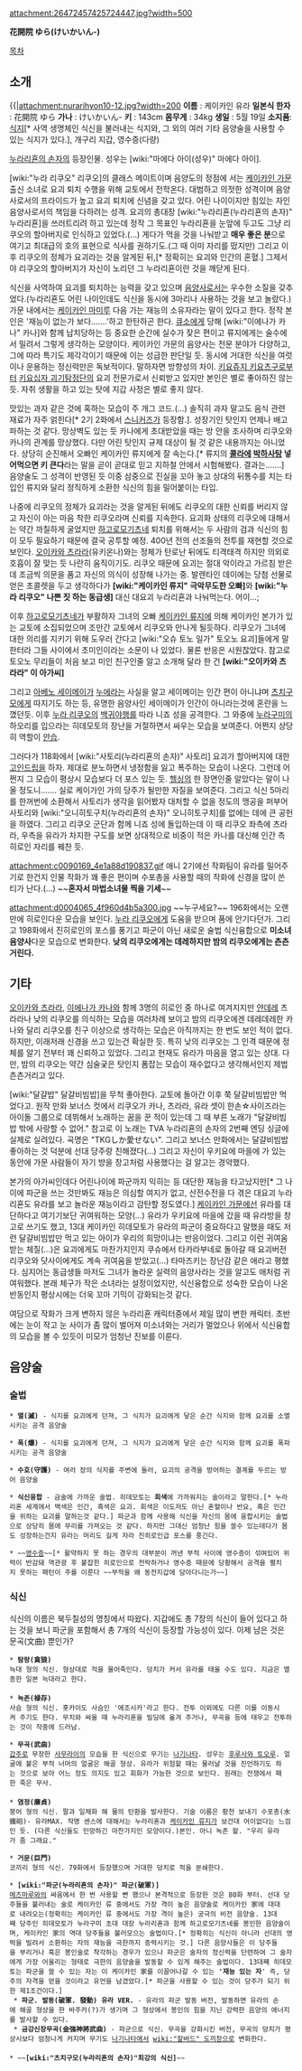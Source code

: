 attachment:26472457425724447.jpg?width=500

'''花開院 ゆら(けいかいん-)'''

[[목차]]

== 소개 ==
{{|attachment:nurarihyon10-12.jpg?width=200
'''이름''' : 케이카인 유라
'''일본식 한자''' : 花開院 ゆら
'''가나''' : けいかいん-
'''키''' : 143cm
'''몸무게''' : 34kg
'''생일''' : 5월 19일
'''소지품''': [[식지]][* 사역 생명체인 식신을 불러내는 식지와, 그 외의 여러 기타 음양술을 사용할 수 있는 식지가 있다.], 개구리 지갑, 영수증(다량)

[[누라리횬의 손자]]의 등장인물. 성우는 [wiki:"마에다 아이(성우)" 마에다 아이]. 

[wiki:"누라 리쿠오" 리쿠오]의 클래스 메이트이며 음양도의 정점에 서는 [[케이카인 가문]] 출신 소녀로 요괴 퇴치 수행을 위해 교토에서 전학온다. 대범하고 의젓한 성격이며 음양사로서의 프라이드가 높고 요괴 퇴치에 신념을 갖고 있다. 어린 나이이지만 힘있는 자인 음양사로서의 책임을 다하려는 성격. 요괴의 총대장 [wiki:"누라리횬(누라리횬의 손자)" 누라리횬]을 쓰러트리려 하고 있는데 정작 그 목표인 누라리횬을 눈앞에 두고도 그냥 리쿠오의 할아버지로 인식하고 있었다.(…) 게다가 먹을 것을 나눠받고 '''매우 좋은 분'''으로 여기고 최대급의 호의 표현으로 식사를 권하기도.(그 때 이미 자리를 떴지만) 그리고 이후 리쿠오의 정체가 요괴라는 것을 알게된 뒤,[* 정확히는 요괴와 인간의 혼혈.] 그제서야 리쿠오의 할아버지가 자신이 노리던 그 누라리횬이란 것을 깨닫게 된다.

식신을 사역하여 요괴를 퇴치하는 능력을 갖고 있으며 [[음양사]]로서는 우수한 소질을 갖추었다.(누라리횬도 어린 나이인데도 식신을 동시에 3마리나 사용하는 것을 보고 놀랐다.)가문 내에서는 [[케이카인 마미루]] 다음 가는 재능의 소유자라는 말이 있다고 한다. 정작 본인은 '재능이 없는가 보다…….'하고 한탄하곤 한다. [[큐소]]에게 당해 [wiki:"이에나가 카나" 카나]와 함께 납치당하는 등 중요한 순간에 실수가 잦은 편이고 류지에게는 술수에서 밀려서 그렇게 생각하는 모양이다. 케이카인 가문의 음양사는 전문 분야가 다양하고, 그에 따라 특기도 제각각이기 때문에 이는 성급한 판단일 듯. 동시에 거대한 식신을 여럿이나 운용하는 정신력만은 독보적이다. 말하자면 방향성의 차이. [[키요쥬지 키요츠구]]로부터 [[키요십자 괴기탐정단]]의 요괴 전문가로서 신뢰받고 있지만 본인은 별로 좋아하진 않는듯. 자취 생활을 하고 있는 탓에 지갑 사정은 별로 좋지 않다. 

맛있는 과자 같은 것에 혹하는 모습이 주 개그 코드.(…) 솔직히 과자 말고도 음식 관련 재료가 자주 얽힌다[* 2기 2화에서 [[스니커즈]]가 등장함.]. 성장기인 탓인지 언제나 배고파하는 것 같다. 망상벽도 있는 듯 카나에게 초대받았을 때는 방 안을 조사하며 리쿠오와 카나의 관계를 망상했다. 다만 어린 탓인지 규제 대상이 될 것 같은 내용까지는 아니었다. 상당히 순진해서 오빠인 케이카인 류지에게 잘 속는다.[* 류지의 '''[[콜라]]에 [[박하사탕]] 넣어먹으면 키 큰다'''라는 말을 곧이 곧대로 믿고 지하철 안에서 시험해봤다. 결과는…….] 음양술도 그 성격이 반영된 듯 이중 삼중으로 진실을 꼬아 놓고 상대의 뒤통수를 치는 타입인 류지와 달리 정직하게 소환한 식신의 힘을 밀어붙이는 타입.

나중에 리쿠오의 정체가 요괴라는 것을 알게된 뒤에도 리쿠오의 대한 신뢰를 버리지 않고 자신이 아는 마음 착한 리쿠오라며 신뢰를 지속한다. 요괴화 상태의 리쿠오에 대해서는 약간 까칠하게 굴었지만 [[하고로모기츠네]] 퇴치를 위해서는 두 사람의 검과 식신의 힘이 모두 필요하기 때문에 결국 공투할 예정. 400년 전의 선조들의 전투를 재현할 것으로 보인다. [[오이카와 츠라라]](유키온나)와는 정체가 탄로난 뒤에도 티격태격 하지만 의외로 호흡이 잘 맞는 듯 나란히 움직이기도. 리쿠오 때문에 요괴는 절대 악이라고 가르침 받은데 조금씩 의문을 품고 자신의 의식이 성장해 나가는 중. 발렌타인 데이에는 당첨 선물로 얻은 초콜렛을 두고 생각하다가 '''[wiki:"케이카인 류지" 극악무도한 오빠]'''와 '''[wiki:"누라 리쿠오" 나쁜 짓 하는 동급생]''' 대신 대요괴 누라리횬과 나눠먹는다. 어이…;

이후 [[하고로모기츠네]]가 부활하자 그녀의 오빠 [[케이카인 류지]]에 의해 케이카인 본가가 있는 교토에 소집되었으며 조만간 교토에서 리쿠오와 만나게 될듯하다. 리쿠오가 그녀에 대한 의리를 지키기 위해 도우러 간다고 [wiki:"오슈 토노 일가" 토오노 요괴]들에게 말한터라 그들 사이에서 초미인이라는 소문이 나 있었다. 물론 반응은 시원찮았다. 참고로 토오노 무리들이 처음 보고 미인 친구인줄 알고 소개해 달라 한 건 '''[wiki:"오이카와 츠라라" 이 아가씨]'''

그리고 [[아베노 세이메이]]가 [[누에]]라는 사실을 알고 세이메이는 인간 편이 아니냐며 [[츠치구모]]에게 따지기도 하는 등, 유명한 음양사인 세이메이가 인간이 아니라는것에 혼란을 느꼈던듯. 이후 [[누라 리쿠오]]의 [[백귀야행]]를 따라 니죠 성을 공격한다. 그 와중에 [[누라구미]]의 하오리를 입으라는 히데모토의 장난을 거절하면서 싸우는 모습을 보여준다. 어쩐지 상당히 역할이 [[안습]].

그러다가 118화에서 [wiki:"사토리(누라리횬의 손자)" 사토리] 요괴가 할아버지에 대한 [[고인드립]]을 하자. 제대로 분노하면서 냉정함을 잃고 폭주하는 모습이 나온다. 그런데 어쩐지 그 모습이 평상시 모습보다 더 포스 있는 듯. [[헬싱]]의 한 장면인줄 알았다는 말이 나올 정도니……. 실로 케이가인 가의 당주가 될만한 자질을 보여준다. 그리고 식신 5마리를 한꺼번에 소환해서 사토리가 생각을 읽어봤자 대처할 수 없을 정도의 맹공을 퍼부어 사토리와 [wiki:"오니히토구치(누라리횬의 손자)" 오니히토구치]를 없에는 데에 큰 공헌을 하였다. 그리고 리쿠오 군단과 함께 니죠 성에 돌입하는데 이 때 리쿠오 좌측에 츠라라, 우측을 유라가 차지한 구도를 보면 상대적으로 비중이 적은 카나를 대신해 인간 측 히로인 자리를 꿰찬 듯.

attachment:c0090169_4e1a88d190837.gif
애니 2기에선 작화팀이 유라를 밀어주기로 한건지 인물 작화가 꽤 좋은 편이며 수포총을 사용할 때의 작화에 신경을 많이 쓴 티가 난다.(…) ~~'''혼자서 마법소녀물 찍을 기세'''~~

attachment:d0004065_4f960d4b5a300.jpg
~~누구세요?~~
196화에서는 오랜만에 히로인다운 모습을 보인다. [[누라 리쿠오]]에게 도움을 받으며 품에 안기다던가. 그리고 198화에서 진히로인의 포스를 풍기고 파군이 아닌 새로운 술법 식신융합으로 '''미소녀 음양사'''다운 모습으로 변화한다. '''낮의 리쿠오에게는 데레하지만 밤의 리쿠오에게는 츤츤거린다.'''

== 기타 ==
[[오이카와 츠라라]], [[이에나가 카나]]와 함께 3명의 히로인 중 하나로 여겨지지만 [[얀데레]] 츠라라나 낮의 리쿠오를 의식하는 모습을 여러차례 보이고 밤의 리쿠오에겐 데레데레한 카나와 달리 리쿠오를 친구 이상으로 생각하는 모습은 아직까지는 한 번도 보인 적이 없다. 하지만, 이래저래 신경을 쓰고 있는건 확실한 듯. 특히 낮의 리쿠오는 그 인격 때문에 정체를 알기 전부터 꽤 신뢰하고 있었다. 그리고 현재도 유라가 마음을 열고 있는 상대. 다만, 밤의 리쿠오는 약간 심술궂은 탓인지 폼잡는 모습이 재수없다고 생각해서인지 제법 츤츤거리고 있다.

[wiki:"달걀밥" 달걀비빔밥]을 무척 좋아한다. 교토에 돌아간 이후 쭉 달걀비빔밥만 먹었다고. 원작 만화 보너스 컷에서 리쿠오가 카나, 츠라라, 유라 셋이 한손☆사이즈라는 아이돌 그룹으로 데뷔해서 노래하는 꿈을 꾼 적이 있는데 그 때 부른 노래가 "달걀비빔밥 밖에 사랑할 수 없어." 참고로 이 노래는 TVA 누라리횬의 손자의 2번째 엔딩 싱글에 실제로 실려있다. 곡명은 "TKGしか愛せない". 그리고 보너스 만화에서는 달걀비빔밥 좋아하는 것 덕분에 선대 당주랑 친해졌다(…) 그리고 자신이 우키요에 마을에 가 있는 동안에 가문 사람들이 자기 방을 창고처럼 사용했다는 걸 알고는 경악했다. 

본가의 아가씨인데다 어린나이에 파군까지 익히는 등 대단한 재능을 타고났지만[* 그 나이에 파군을 쓰는 것만봐도 재능은 의심할 여지가 없고, 산전수전을 다 겪은 대요괴 누라리횬도 유라를 보고 놀라운 재능이라고 감탄할 정도였다.] [[케이카인 가문]]에선 유라를 대단하다고 여기기보단 귀여워하는 모양(…) 유라가 우키요에 마을에 갔을 때 유라방을 창고로 쓰기도 했고, 13대 케이카인 히데모토가 유라의 파군이 중요하다고 말했을 때도 저런 달걀비빔밥만 먹고 있는 아이가 우리의 희망이냐는 반응이었다. 그리고 이런 귀여움 받는 체질(…)은 요괴에게도 마찬가지인지 쿠슈에서 타카라부네로 돌아갈 때 요괴버전 리쿠오와 닷사이에게도 계속 귀여움을 받았고(…) 타마즈키는 장난감 같은 애라고 평했다. 심지어는 동급생들 마저도 그녀가 놀라운 실력의 음양사라는 것을 알고도 애처럼 귀여워했다. 본래 체구가 작은 소녀라는 설정이었지만, 식신융합으로 성숙한 모습이 나온 반동인지 평상시에는 더욱 꼬마 기믹이 강화되는것 같다.

여담으로 작화가 크게 변하지 않은 누라리횬 캐릭터중에서 제일 많이 변한 캐릭터. 초반에는 눈이 작고 눈 사이가 좀 많이 벌어져 미소녀와는 거리가 멀었으나 위에서 식신융합의 모습을 볼 수 있듯이 미모가 엄청난 진보를 이룬다.

== 음양술 ==
=== 술법 === 
 * '''멸(滅)''' - 식지를 요괴에게 던져, 그 식지가 요괴에게 닿은 순간 식지와 함께 요괴를 소멸시키는 공격 음양술

 * '''폭(爆)''' - 식지를 요괴에게 던져, 그 식지가 요괴에게 닿은 순간 식지와 함께 요괴를 폭파시키는 공격 음양술

 * '''수호(守護)''' - 여러 장의 식지를 주변에 둘러, 요괴의 공격을 방어하는 결계를 두르는 방어 음양술

 * '''식신융합''' - 금술에 가까운 술법. 히데모토는 '''회색'''에 가까워지는 술이라고 말한다.[* 누라리횬 세계에서 백색은 인간, 흑색은 요괴. 회색은 이도저도 아닌 혼혈이나 반요, 혹은 인간을 위하는 요괴를 말하는것 같다.] 파군과 함께 사용해 식신을 자신의 몸에 융합시키는 술법으로 상당히 몸에 무리를 가져오는 것 같다. 하지만 그대신 엄청난 힘을 쓸수 있는데다가 몸도 성장하는건지 유라는 머리도 길게 자라 진히로인급 포스를 풍긴다.

 * ~~[[영수증]]~~[* 활약하지 못 하는 경우의 대부분이 꺼낸 부적 사이에 영수증이 섞여있어 위력이 반감돼 역관광 후 붙잡힌 히로인으로 전락하거나 영수증 때문에 당황해서 공격을 펼치지 못하는 패턴이 주를 이룬다 ~~부적을 왜 동전지갑에 담아다니는가~~]
=== 식신 ===
식신의 이름은 북두칠성의 명칭에서 따왔다. 지갑에도 총 7장의 식신이 들어 있다고 하는 것을 보니 파군을 포함해서 총 7개의 식신이 등장할 가능성이 있다. 이제 남은 것은 문곡(文曲) 뿐인가?

 * '''탐랑(貪狼)'''
 늑대 형의 식신. 형상대로 적을 물어죽인다. 덩치가 커서 유라를 태울 수도 있다. 지금은 멸종한 일본 늑대라고 한다.
 
 * '''녹존(禄存)'''
 사슴 형의 식신. 홋카이도 사슴인 '에조시카'라고 한다. 전투 이외에도 다른 이를 이동시켜 주기도 한다. 무치와 싸울 때 누라리횬을 빌딩에 옮겨 주거나, 무곡을 등에 태우고 전투하는 것이 작중에 드러남.

 * '''무곡(武曲)'''
 [[갑주]]로 무장한 [[사무라이]]의 모습을 한 식신으로 무기는 [[나기나타]]. 성우는 [[후루사와 토오루]]. 얼굴에 붙은 부적 너머의 얼굴은 해골 형상. 유라가 위험할 때는 물러날 것을 진언하기도 하는 것으로 보아 어느 정도 의지도 있고 회화가 가능한 것으로 보인다. 원래는 전쟁에서 패한 죽은 무사.
 
 * '''염정(廉貞)'''
 붕어 형의 식신. 팔과 일체화 해 물의 탄환을 발사한다. 기술 이름은 황천 보내기 수포총(水鐵砲)- 유라MAX. 작명 센스에 대해서는 누라리횬과 [[케이카인 류지]]가 보건대 어이없다는 느낌인 듯. (다른 식신들도 민망하긴 마찬가지인 모양이다.)본인. 아니 녹존 왈. "우리 유라가 좀 그래요."

 * '''거문(巨門)'''
 코끼리 형의 식신. 79화에서 등장했으며 거대한 덩치로 적을 분쇄한다.

 * '''[wiki:"파군(누라리횬의 손자)" 파군(破軍)]'''
 [[메즈마루]]와의 싸움에서 한 번 사용할 뻔 했으나 본격적으로 등장한 것은 80화 부터. 선대 당주들을 불러내는 술로 케이카인 류 중에서도 가장 격이 높은 음양술로 케이카인 家에 대대로 내려오는(정확히는 케이카인 류 중에서도 가장 격이 높은) 궁극의 비전 음양술. 13대째 당주인 히데모토가 누라구미 초대 대장 누라리횬과 함께 하고로모기츠네를 봉인한 음양술이며, 케이카인 家의 역대 당주들을 불러모으는 술법이다.[* 정확히는 식신이 아니라 선대의 영력을 빌려서 소환하는 자의 재능을 극한까지 증력시키는 것.] 다른 음양사들은 이 당주들을 부리거나 혹은 봉인술로 착각하는 경우가 있으나 파군은 술자의 정신력을 단련하여 그 술자에게 가장 어울리는 형태로 극한의 음양술을 발동할 수 있게 해주는 술법이다. 13대째 히데모토는 파군을 쓸 수 있는 자는 이 케이카인 家를 이끌어나갈 수 있는 ''''재능 있는 자'''' 즉, 당주의 자격을 얻을 것이라고 유언을 남겼었다.[* 파군을 사용할 수 있는 것이 당주가 되기 위한 제1조건이다.]
  * '''파군. 발동(破軍. 發動) 유라 VER.''' - 유라의 파군 발동 버전, 발동하면 유라의 손에 해골 형상을 한 바주카(?)가 생기며 그 형상에서 봉인의 힘을 지닌 강력한 음양의 에너지를 발사할 수 있다.
  * '''금강신장무곡(金强神將武曲)''' - 파군으로 식신. 무곡을 강화시킨 버전, 무곡의 덩치가 평상시보다 엄청나게 커지며 무기도 [[나기나타]]에서 [[wiki:"할버드" 도끼창]]으로 변화한다.
 
 * ~~'''[wiki:"츠치구모(누라리횬의 손자)"최강의 식신]'''~~
